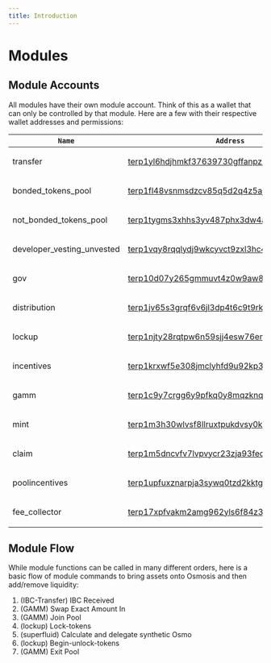 ```yaml
---
title: Introduction
---
```


# Modules

<DocCardList />

## Module Accounts

All modules have their own module account. Think of this as a wallet that can only be controlled by that module. Here are a few with their respective wallet addresses and permissions:

<table><thead><tr>
<th><code>Name</code></th>
<th><code>Address</code></th>
<th><code>Permissions</code></th></tr></thead> <tbody>
<tr><td>transfer</td>
<td>

[terp1yl6hdjhmkf37639730gffanpzndzdpmhxy9ep3](https://www.mintscan.io/osmosis/account/terp1yl6hdjhmkf37639730gffanpzndzdpmhxy9ep3)

</td>
<td>minter, burner</td></tr>
<tr><td>bonded_tokens_pool</td>
<td>

[terp1fl48vsnmsdzcv85q5d2q4z5ajdha8yu3aq6l09](https://www.mintscan.io/osmosis/account/terp1fl48vsnmsdzcv85q5d2q4z5ajdha8yu3aq6l09)

</td>
<td>burner, staking</td></tr>

<tr><td>not_bonded_tokens_pool</td>
<td>

[terp1tygms3xhhs3yv487phx3dw4a95jn7t7lfqxwe3](https://www.mintscan.io/osmosis/account/terp1tygms3xhhs3yv487phx3dw4a95jn7t7lfqxwe3)

</td>
<td>burner, staking</td></tr>

<tr><td>developer_vesting_unvested</td>
<td>

[terp1vqy8rqqlydj9wkcyvct9zxl3hc4eqgu3d7hd9k](https://www.mintscan.io/osmosis/account/terp1vqy8rqqlydj9wkcyvct9zxl3hc4eqgu3d7hd9k)

</td>
<td>minter</td></tr>
<tr><td>gov</td>
<td>

[terp10d07y265gmmuvt4z0w9aw880jnsr700jjeq4qp](https://www.mintscan.io/osmosis/account/terp10d07y265gmmuvt4z0w9aw880jnsr700jjeq4qp)

</td>
<td>burner</td></tr>
<tr><td>distribution</td>
<td>

[terp1jv65s3grqf6v6jl3dp4t6c9t9rk99cd80yhvld](https://www.mintscan.io/osmosis/account/terp1jv65s3grqf6v6jl3dp4t6c9t9rk99cd80yhvld)

</td>
<td>none</td></tr>
<tr><td>lockup</td>
<td>

[terp1njty28rqtpw6n59sjj4esw76enp4mg6g7cwrhc](https://www.mintscan.io/osmosis/account/terp1njty28rqtpw6n59sjj4esw76enp4mg6g7cwrhc)

</td>
<td>minter, burner</td></tr>
<tr><td>incentives</td>
<td>

[terp1krxwf5e308jmclyhfd9u92kp369l083wequge6](https://www.mintscan.io/osmosis/account/terp1krxwf5e308jmclyhfd9u92kp369l083wequge6)

</td>
<td>minter, burner</td></tr>
<tr><td>gamm</td>
<td>

[terp1c9y7crgg6y9pfkq0y8mqzknqz84c3etr0kpcvj](https://www.mintscan.io/osmosis/account/terp1c9y7crgg6y9pfkq0y8mqzknqz84c3etr0kpcvj)

</td>
<td>minter, burner</td></tr>
<tr><td>mint</td>
<td>

[terp1m3h30wlvsf8llruxtpukdvsy0km2kum8q25g3j](https://www.mintscan.io/osmosis/account/terp1m3h30wlvsf8llruxtpukdvsy0km2kum8q25g3j)

</td>
<td>minter, burner</td></tr>
<tr><td>claim</td>
<td>

[terp1m5dncvfv7lvpvycr23zja93fecun2kcv226glq](https://www.mintscan.io/osmosis/account/terp1m5dncvfv7lvpvycr23zja93fecun2kcv226glq)

</td>
<td>minter</td></tr>
<tr><td>poolincentives</td>
<td>

[terp1upfuxznarpja3sywq0tzd2kktg9wv8mcc0rlm9](https://www.mintscan.io/osmosis/account/terp1upfuxznarpja3sywq0tzd2kktg9wv8mcc0rlm9)

</td>
<td>none</td></tr>
<tr><td>fee_collector</td>
<td>

[terp17xpfvakm2amg962yls6f84z3kell8c5lczssa0](https://www.mintscan.io/osmosis/account/terp17xpfvakm2amg962yls6f84z3kell8c5lczssa0)

</td>
<td>none</td></tr>

</tbody></table>

## Module Flow

While module functions can be called in many different orders, here is a basic flow of module commands to bring assets onto Osmosis and then add/remove liquidity:

1. (IBC-Transfer) IBC Received
2. (GAMM) Swap Exact Amount In
3. (GAMM) Join Pool
4. (lockup) Lock-tokens
5. (superfluid) Calculate and delegate synthetic Osmo
6. (lockup) Begin-unlock-tokens
7. (GAMM) Exit Pool
